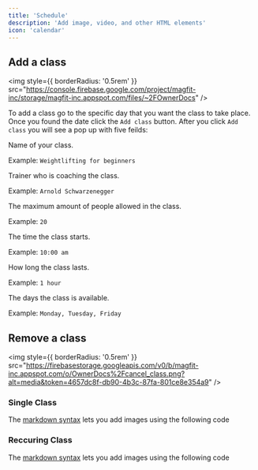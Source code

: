 ```yaml
---
title: 'Schedule'
description: 'Add image, video, and other HTML elements'
icon: 'calendar'
---
```


## Add a class

<img
  style={{ borderRadius: '0.5rem' }}
  src="https://console.firebase.google.com/project/magfit-inc/storage/magfit-inc.appspot.com/files/~2FOwnerDocs"
/>

To add a class go to the specific day that you want the class to take place. Once you found the date click the `Add class` button. After you click `Add class` you will see a pop up with five feilds:

<ResponseField name="Class type" type="text" required>
Name of your class.

Example: `Weightlifting for beginners`

</ResponseField>

<ResponseField name="Trainer" type="option">
Trainer who is coaching the class.

Example: `Arnold Schwarzenegger`

</ResponseField>

<ResponseField name="Max capicty" type="number">
The maximum amount of people allowed in the class.

Example: `20`

</ResponseField>

<ResponseField name="Time" type="time" required>
The time the class starts.

Example: `10:00 am`

</ResponseField>

<ResponseField name="Duration" type="option" required>
How long the class lasts.

Example: `1 hour`

</ResponseField>

<ResponseField name="Reacurring class" type="option">
The days the class is available.

Example: `Monday, Tuesday, Friday`

</ResponseField>


## Remove a class

<img
  style={{ borderRadius: '0.5rem' }}
  src="https://firebasestorage.googleapis.com/v0/b/magfit-inc.appspot.com/o/OwnerDocs%2Fcancel_class.png?alt=media&token=4657dc8f-db90-4b3c-87fa-801ce8e354a9"
/>
### Single Class

The [markdown syntax](https://www.markdownguide.org/basic-syntax/#images) lets you add images using the following code

### Reccuring Class

The [markdown syntax](https://www.markdownguide.org/basic-syntax/#images) lets you add images using the following code